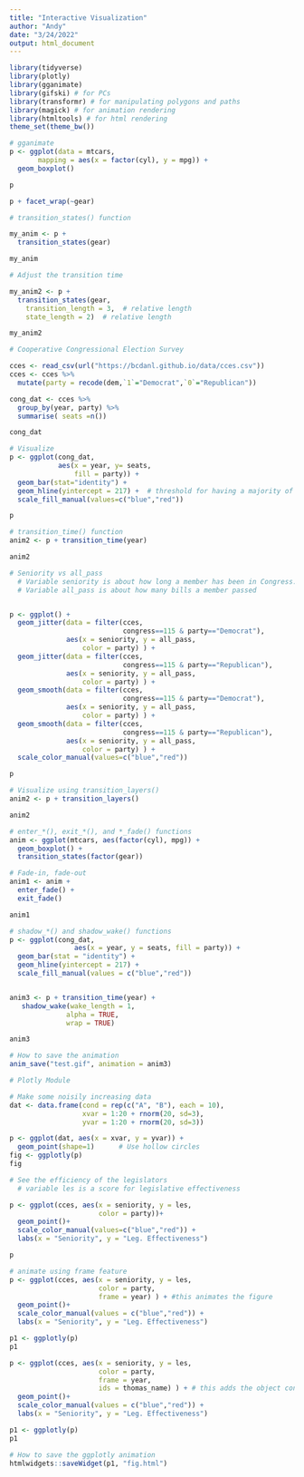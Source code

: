 ```yaml
---
title: "Interactive Visualization"
author: "Andy"
date: "3/24/2022"
output: html_document
---
```


```r
library(tidyverse)
library(plotly)
library(gganimate)
library(gifski) # for PCs
library(transformr) # for manipulating polygons and paths
library(magick) # for animation rendering
library(htmltools) # for html rendering
theme_set(theme_bw())
```

```r
# gganimate
p <- ggplot(data = mtcars,
       mapping = aes(x = factor(cyl), y = mpg)) +
  geom_boxplot()

p

```

```r
p + facet_wrap(~gear)
```


```r
# transition_states() function

my_anim <- p + 
  transition_states(gear)

my_anim
```

```r
# Adjust the transition time

my_anim2 <- p + 
  transition_states(gear,
    transition_length = 3,  # relative length
    state_length = 2)  # relative length

my_anim2
```

```r
# Cooperative Congressional Election Survey

cces <- read_csv(url("https://bcdanl.github.io/data/cces.csv"))
cces <- cces %>% 
  mutate(party = recode(dem,`1`="Democrat",`0`="Republican"))

cong_dat <- cces %>% 
  group_by(year, party) %>%
  summarise( seats =n())

cong_dat
```

```r
# Visualize
p <- ggplot(cong_dat, 
            aes(x = year, y= seats, 
                fill = party)) +
  geom_bar(stat="identity") +
  geom_hline(yintercept = 217) +  # threshold for having a majority of seats in the house.
  scale_fill_manual(values=c("blue","red"))

p
```

```r
# transition_time() function
anim2 <- p + transition_time(year)

anim2
```

```r
# Seniority vs all_pass
  # Variable seniority is about how long a member has been in Congress.
  # Variable all_pass is about how many bills a member passed


p <- ggplot() + 
  geom_jitter(data = filter(cces, 
                            congress==115 & party=="Democrat"),
              aes(x = seniority, y = all_pass,
                  color = party) ) +
  geom_jitter(data = filter(cces, 
                            congress==115 & party=="Republican"),
              aes(x = seniority, y = all_pass,
                  color = party) ) +
  geom_smooth(data = filter(cces, 
                            congress==115 & party=="Democrat"),
              aes(x = seniority, y = all_pass,
                  color = party) ) +
  geom_smooth(data = filter(cces, 
                            congress==115 & party=="Republican"),
              aes(x = seniority, y = all_pass,
                  color = party) ) +
  scale_color_manual(values=c("blue","red"))

p
```

```r
# Visualize using transition_layers()
anim2 <- p + transition_layers()

anim2
```

```r
# enter_*(), exit_*(), and *_fade() functions
anim <- ggplot(mtcars, aes(factor(cyl), mpg)) +
  geom_boxplot() +
  transition_states(factor(gear))

# Fade-in, fade-out
anim1 <- anim +
  enter_fade() +
  exit_fade()

anim1

```

```r
# shadow_*() and shadow_wake() functions
p <- ggplot(cong_dat,
                aes(x = year, y = seats, fill = party)) +
  geom_bar(stat = "identity") +
  geom_hline(yintercept = 217) +
  scale_fill_manual(values = c("blue","red"))


anim3 <- p + transition_time(year) +
   shadow_wake(wake_length = 1,
              alpha = TRUE,
              wrap = TRUE)

anim3
```

```r
# How to save the animation
anim_save("test.gif", animation = anim3)
```










```r
# Plotly Module

# Make some noisily increasing data
dat <- data.frame(cond = rep(c("A", "B"), each = 10),
                  xvar = 1:20 + rnorm(20, sd=3),
                  yvar = 1:20 + rnorm(20, sd=3))

p <- ggplot(dat, aes(x = xvar, y = yvar)) +
  geom_point(shape=1)      # Use hollow circles
fig <- ggplotly(p)
fig
```


```r
# See the efficiency of the legislators
  # variable les is a score for legislative effectiveness

p <- ggplot(cces, aes(x = seniority, y = les,
                      color = party))+
  geom_point()+
  scale_color_manual(values=c("blue","red")) +
  labs(x = "Seniority", y = "Leg. Effectiveness")

p
```

```r
# animate using frame feature
p <- ggplot(cces, aes(x = seniority, y = les,
                      color = party,
                      frame = year) ) + #this animates the figure
  geom_point()+
  scale_color_manual(values = c("blue","red")) +
  labs(x = "Seniority", y = "Leg. Effectiveness")

p1 <- ggplotly(p)
p1
```

```r
p <- ggplot(cces, aes(x = seniority, y = les,
                      color = party,
                      frame = year,
                      ids = thomas_name) ) + # this adds the object constancy
  geom_point()+
  scale_color_manual(values = c("blue","red")) +
  labs(x = "Seniority", y = "Leg. Effectiveness")

p1 <- ggplotly(p)
p1
```

```r
# How to save the ggplotly animation
htmlwidgets::saveWidget(p1, "fig.html")
```

